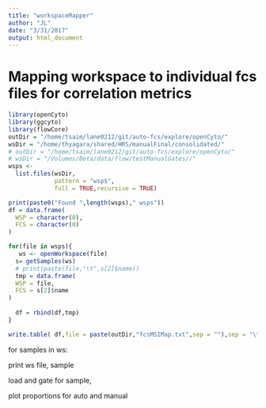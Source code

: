```yaml
---
title: "workspaceMapper"
author: "JL"
date: "3/31/2017"
output: html_document
---
```


# Mapping workspace to individual fcs files for correlation metrics


```r
library(openCyto)
library(ggcyto)
library(flowCore)
outDir = "/home/tsaim/lane0212/git/auto-fcs/explore/openCyto/"
wsDir = "/home/thyagara/shared/HRS/manualFinal/consolidated/"
# outDir = "/home/tsaim/lane0212/git/auto-fcs/explore/openCyto/"
# wsDir = "/Volumes/Beta/data/flow/testManualGates//"
wsps <-
  list.files(wsDir,
             pattern = "wsp$",
             full = TRUE,recursive = TRUE)

print(paste0("Found ",length(wsps)," wsps"))
df = data.frame(
  WSP = character(0),
  FCS = character(0)
)

for(file in wsps){
   ws <- openWorkspace(file)
  s= getSamples(ws)
  # print(paste(file,"\t",s[2]$name))
  tmp = data.frame(
  WSP = file,
  FCS = s[2]$name
)
  
  df = rbind(df,tmp)
}

write.table( df,file = paste(outDir,"fcsMSIMap.txt",sep = ""),sep = "\t",quote = FALSE,row.names = FALSE)
```



for samples in ws:

print ws file, sample


load and gate for sample, 

plot proportions for auto and manual

